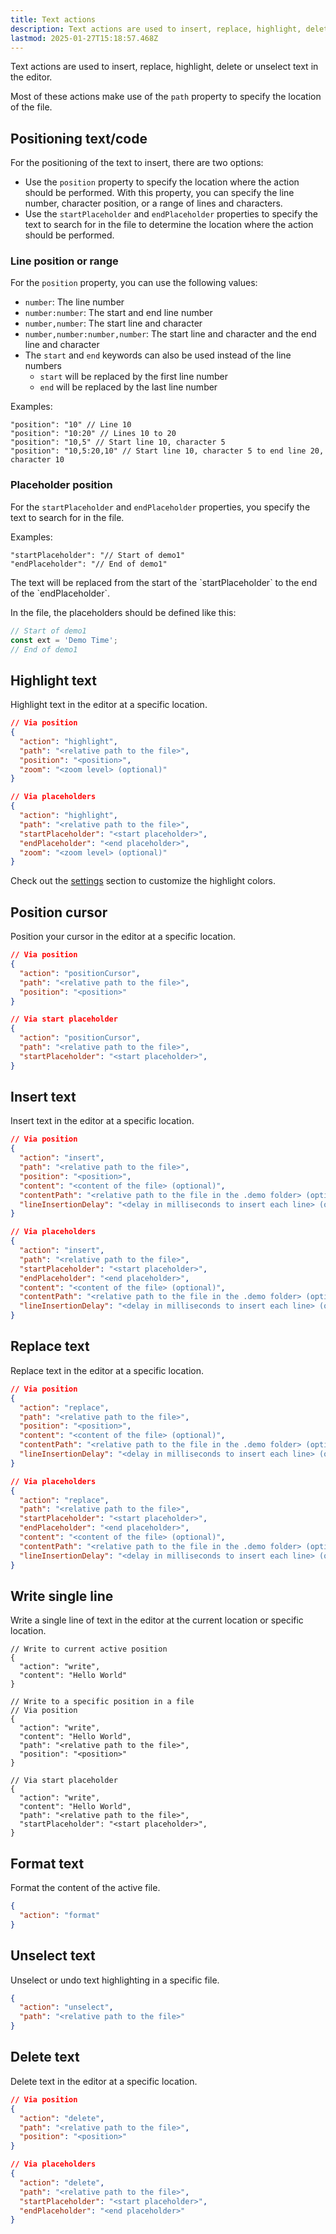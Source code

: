 ```yaml
---
title: Text actions
description: Text actions are used to insert, replace, highlight, delete or unselect text in the editor.
lastmod: 2025-01-27T15:18:57.468Z
---
```



Text actions are used to insert, replace, highlight, delete or unselect text in the editor.

Most of these actions make use of the `path` property to specify the location of the file. 

## Positioning text/code

For the positioning of the text to insert, there are two options:

- Use the `position` property to specify the location where the action should be performed. With this property, you can specify the line number, character position, or a range of lines and characters.
- Use the `startPlaceholder` and `endPlaceholder` properties to specify the text to search for in the file to determine the location where the action should be performed.

### Line position or range

For the `position` property, you can use the following values:

- `number`: The line number
- `number:number`: The start and end line number
- `number,number`: The start line and character
- `number,number:number,number`: The start line and character and the end line and character
- The `start` and `end` keywords can also be used instead of the line numbers
  - `start` will be replaced by the first line number
  - `end` will be replaced by the last line number

Examples:

```jsonc
"position": "10" // Line 10
"position": "10:20" // Lines 10 to 20
"position": "10,5" // Start line 10, character 5
"position": "10,5:20,10" // Start line 10, character 5 to end line 20, character 10
```

### Placeholder position

For the `startPlaceholder` and `endPlaceholder` properties, you specify the text to search for in the file.

Examples:

```jsonc
"startPlaceholder": "// Start of demo1"
"endPlaceholder": "// End of demo1"
```

<Aside>
The text will be replaced from the start of the `startPlaceholder` to the end of the `endPlaceholder`.
</Aside>

In the file, the placeholders should be defined like this:

```javascript
// Start of demo1
const ext = 'Demo Time';
// End of demo1
```

## Highlight text

Highlight text in the editor at a specific location.

```json
// Via position
{
  "action": "highlight",
  "path": "<relative path to the file>",
  "position": "<position>",
  "zoom": "<zoom level> (optional)"
}

// Via placeholders
{
  "action": "highlight",
  "path": "<relative path to the file>",
  "startPlaceholder": "<start placeholder>",
  "endPlaceholder": "<end placeholder>",
  "zoom": "<zoom level> (optional)"
}
```

<Aside>
Check out the <a href="../../references/settings" title="settings">settings</a> section to customize the highlight colors.
</Aside>

## Position cursor

Position your cursor in the editor at a specific location.

```json
// Via position
{
  "action": "positionCursor",
  "path": "<relative path to the file>",
  "position": "<position>"
}

// Via start placeholder
{
  "action": "positionCursor",
  "path": "<relative path to the file>",
  "startPlaceholder": "<start placeholder>",
}
```

## Insert text

Insert text in the editor at a specific location.

```json
// Via position
{
  "action": "insert",
  "path": "<relative path to the file>",
  "position": "<position>",
  "content": "<content of the file> (optional)",
  "contentPath": "<relative path to the file in the .demo folder> (optional)",
  "lineInsertionDelay": "<delay in milliseconds to insert each line> (optional)"
}

// Via placeholders
{
  "action": "insert",
  "path": "<relative path to the file>",
  "startPlaceholder": "<start placeholder>",
  "endPlaceholder": "<end placeholder>",
  "content": "<content of the file> (optional)",
  "contentPath": "<relative path to the file in the .demo folder> (optional)",
  "lineInsertionDelay": "<delay in milliseconds to insert each line> (optional)"
}
```

## Replace text

Replace text in the editor at a specific location.

```json
// Via position
{
  "action": "replace",
  "path": "<relative path to the file>",
  "position": "<position>",
  "content": "<content of the file> (optional)",
  "contentPath": "<relative path to the file in the .demo folder> (optional)",
  "lineInsertionDelay": "<delay in milliseconds to insert each line> (optional)"
}

// Via placeholders
{
  "action": "replace",
  "path": "<relative path to the file>",
  "startPlaceholder": "<start placeholder>",
  "endPlaceholder": "<end placeholder>",
  "content": "<content of the file> (optional)",
  "contentPath": "<relative path to the file in the .demo folder> (optional)",
  "lineInsertionDelay": "<delay in milliseconds to insert each line> (optional)"
}
```

## Write single line

Write a single line of text in the editor at the current location or specific location.

```jsonc
// Write to current active position
{
  "action": "write",
  "content": "Hello World"
}

// Write to a specific position in a file
// Via position
{
  "action": "write",
  "content": "Hello World",
  "path": "<relative path to the file>",
  "position": "<position>"
}

// Via start placeholder
{
  "action": "write",
  "content": "Hello World",
  "path": "<relative path to the file>",
  "startPlaceholder": "<start placeholder>",
}
```

## Format text

Format the content of the active file.

```json
{
  "action": "format"
}
```

## Unselect text

Unselect or undo text highlighting in a specific file.

```json
{
  "action": "unselect",
  "path": "<relative path to the file>"
}
```

## Delete text

Delete text in the editor at a specific location.

```json
// Via position
{
  "action": "delete",
  "path": "<relative path to the file>",
  "position": "<position>"
}

// Via placeholders
{
  "action": "delete",
  "path": "<relative path to the file>",
  "startPlaceholder": "<start placeholder>",
  "endPlaceholder": "<end placeholder>"
}
```
